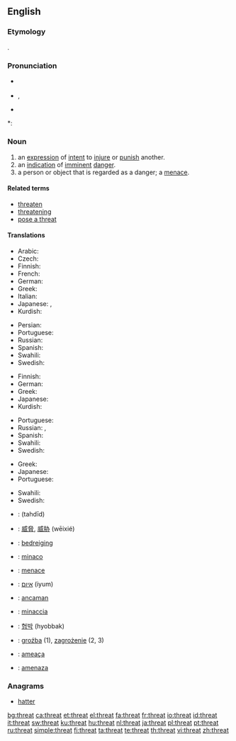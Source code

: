 ==English==

===Etymology===
{{etyl|ang}} {{term|þreat|þrēat|crowd, army}}.

===Pronunciation===
* {{a|UK}} {{IPA|/θrɛt/}}
* {{enPR|thrĕt}}, {{SAMPA|/TrEt/}}
* {{audio|en-us-threat.ogg|Audio (US)}}

*: {{rhymes|ɛt}}

===Noun===
{{en-noun}}

# an [[expression]] of [[intent]] to [[injure]] or [[punish]] another.
# an [[indication]] of [[imminent]] [[danger]].
# a person or object that is regarded as a danger; a [[menace]].

====Related terms====
* [[threaten]]
* [[threatening]]
* [[pose a threat]]

====Translations====
{{trans-top|expression of intent to injure or punish another}}
* Arabic: {{t|ar|تهديد|tr=tahdid|sc=Arab}}
* Czech: {{t-|cs|hrozba|f}}
* Finnish: {{t-|fi|uhkaus}}
* French: {{t|fr|menace}}
* German: {{t+|de|Drohung|f}}
* Greek: {{t+|el|απειλή|f|tr=apilí|sc=Grek}}
* Italian: {{t+|it|minaccia|f}}
* Japanese: {{t|ja|脅迫|tr=kyōhaku|sc=Jpan}}, {{t|ja|脅かし|tr=odokashi|sc=Jpan}}
* Kurdish: {{t+|ku|tehdît}}
{{trans-mid}}
* Persian: {{t+|fa|تهدید|sc=fa-Arab|xs=Persian}}
* Portuguese: {{t|pt|ameaça}}
* Russian: {{t+|ru|угроза|f|tr=ugróza|sc=Cyrl}}
* Spanish: {{t-|es|amenaza|f}}
* Swahili: {{t+|sw|tisho|xs=Swahili}}
* Swedish: {{t+|sv|hot|n}}
{{trans-bottom}}

{{trans-top|indication of imminent danger}}
* Finnish: {{t+|fi|uhka}}
* German: {{t-|de|Bedrohung|f}}
* Greek: {{t+|el|απειλή|f|tr=apilí|sc=Grek}}
* Japanese: {{t|ja|脅威|tr=kyōi|sc=Jpan}}
* Kurdish: {{t+|ku|هه‌ڕه‌شه‌|sc=ku-Arab}}
{{trans-mid}}
* Portuguese: {{t|pt|ameaça}}
* Russian: {{t+|ru|угроза|f|tr=ugróza|sc=Cyrl}}, {{t+|ru|опасность|f|tr=opásnost'|sc=Cyrl}}
* Spanish: {{t-|es|amenaza|f}}
* Swahili: {{t+|sw|tisho|xs=Swahili}}
* Swedish: {{t+|sv|hot|n}}
{{trans-bottom}}

{{trans-top|person regarded as a danger}}
* Greek: {{t+|el|απειλή|f|tr=apilí|sc=Grek}}
* Japanese: {{t|ja|脅威|tr=kyōi|sc=Jpan}}
* Portuguese: {{t|pt|ameaça}}
{{trans-mid}}
* Swahili: {{t+|sw|tisho|xs=Swahili}}
* Swedish: {{t+|sv|hot|n}}
{{trans-bottom}}

{{checktrans-top}}
* {{ttbc|Arabic}}: {{Arab|[[تهديد]]}} (tahdīd) {{m}}
* {{ttbc|Chinese}}: [[威脅]], [[威胁]] (wēixié)
* {{ttbc|Dutch}}: [[bedreiging]] {{f}}
* {{ttbc|Esperanto}}: [[minaco]]
* {{ttbc|French}}: [[menace]] {{f}}
* {{ttbc|Hebrew}}: [[איום]] (iyum)
* {{ttbc|Indonesian}}: [[ancam|ancaman]]
* {{ttbc|Italian}}: [[minaccia]] {{f}}
* {{ttbc|Korean}}: [[협박]] (hyobbak)
* {{ttbc|Polish}}: [[groźba]] {{f}} (1), [[zagrożenie]] {{n}} (2, 3)
* {{ttbc|Portuguese}}: [[ameaça]] {{f}}
* {{ttbc|Spanish}}: [[amenaza]] {{f}}
{{trans-bottom}}

===Anagrams===
* [[hatter]]

[[bg:threat]]
[[ca:threat]]
[[et:threat]]
[[el:threat]]
[[fa:threat]]
[[fr:threat]]
[[io:threat]]
[[id:threat]]
[[it:threat]]
[[sw:threat]]
[[ku:threat]]
[[hu:threat]]
[[nl:threat]]
[[ja:threat]]
[[pl:threat]]
[[pt:threat]]
[[ru:threat]]
[[simple:threat]]
[[fi:threat]]
[[ta:threat]]
[[te:threat]]
[[th:threat]]
[[vi:threat]]
[[zh:threat]]